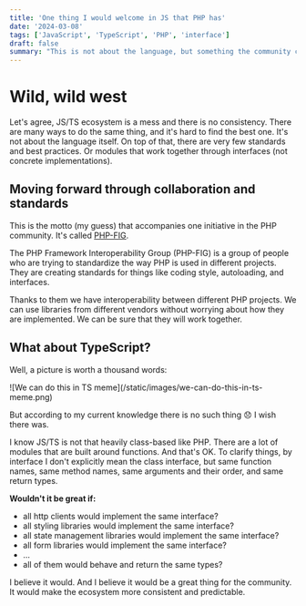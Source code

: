 ```yaml
---
title: 'One thing I would welcome in JS that PHP has'
date: '2024-03-08'
tags: ['JavaScript', 'TypeScript', 'PHP', 'interface']
draft: false
summary: "This is not about the language, but something the community created for its users."
---
```


# Wild, wild west

Let's agree, JS/TS ecosystem is a mess and there is no consistency. There are many ways to do the same thing, and it's
hard to find the best one. It's not about the language itself. On top of that, there are very few standards and best practices.
Or modules that work together through interfaces (not concrete implementations).

## Moving forward through collaboration and standards

This is the motto (my guess) that accompanies one initiative in the PHP community. It's called [PHP-FIG](https://www.php-fig.org/).

The PHP Framework Interoperability Group (PHP-FIG) is a group of people who are trying to standardize the way PHP is used in
different projects. They are creating standards for things like coding style, autoloading, and interfaces.

Thanks to them we have interoperability between different PHP projects. We can use libraries from different vendors
without worrying about how they are implemented. We can be sure that they will work together.

## What about TypeScript?

Well, a picture is worth a thousand words:

<div className="flex justify-center items-center">
    ![We can do this in TS meme](/static/images/we-can-do-this-in-ts-meme.png)
</div>

But according to my current knowledge there is no such thing 😞 I wish there was.

I know JS/TS is not that heavily class-based like PHP. There are a lot of modules that are built around functions.
And that's OK. To clarify things, by interface I don't explicitly mean the class interface, but same function names,
same method names, same arguments and their order, and same return types.

**Wouldn't it be great if:**
 - all http clients would implement the same interface?
 - all styling libraries would implement the same interface?
 - all state management libraries would implement the same interface?
 - all form libraries would implement the same interface?
 - ...
 - all of them would behave and return the same types?

I believe it would. And I believe it would be a great thing for the community. It would make the ecosystem more
consistent and predictable.
